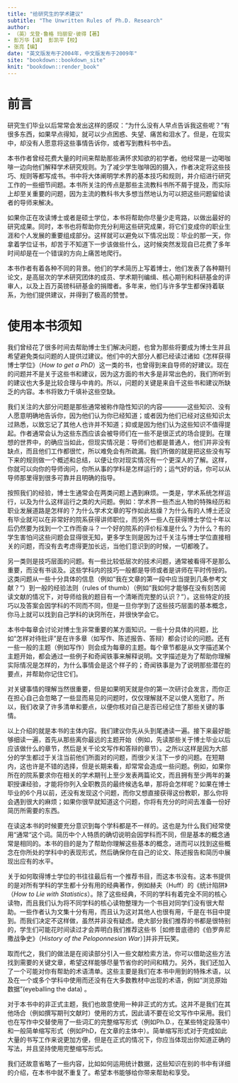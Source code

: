 ```yaml
---
title: "给研究生的学术建议"
subtitle: "The Unwritten Rules of Ph.D. Research"
author:
- （英）戈登·鲁格 玛丽安·彼得【著】
- 彭万华【译】 彭凯平【校】
- 张亮【编】
date: "英文版发布于2004年，中文版发布于2009年"
site: "bookdown::bookdown_site"
knit: "bookdown::render_book"
---
```


# 前言 {-}

研究生们毕业以后常常会发出这样的感叹：“为什么没有人早点告诉我这些呢？”有很多东西，如果早点得知，就可以少点困惑、失望、痛苦和泪水了。但是，在现实中，却没有人愿意将这些事情告诉你，或者写到教科书中去。

本书作者曾经花费大量的时间来帮助那些满怀求知欲的初学者。他经常是一边喝咖啡一边向他们解释学术研究规则。为了减少学生咖啡因的摄入，作者决定将这些技巧、规则等都写成书。书中将大体阐明学术界的基本技巧和规则，并介绍进行研究工作的一些细节间题。本书所关注的传点是那些主流教科书所不屑于提及，而实际上却至关重要的问题，因为主流的教科书大多想当然地认为可以把这些问题留给读者的导师来解决。

如果你正在攻读博士或者是硕士学位，本书将帮助你尽量少走弯路，以做出最好的研究成果。同时，本书也将帮助你充分利用这些研究成果，将它们变成你的职业生涯和个人发展的重要组成部分。这样就可以避免以下情况出现：毕业的那一天，你拿着学位证书，却苦于不知道下一步该做些什么，这时候突然发现自已花费了多年时间却是在一个错误的方向上痛苦地爬行。

本书作者有着各种不同的背景。他们的学术简历上写着博士，他们发表了各种期刊论文，是高层次的学术研究团体的成员、学术期刊编缉、核心期刊和科研基金的评审人，以及上百万英镑科研基金的捐赠者。多年来，他们与许多学生都保持着联系，为他们提供建议，并得到了极高的赞誉。

# 使用本书须知 {-}

我们曾经花了很多时间去帮助博士生们解决问题，也曾为那些将要成为博士生并且希望避免类似问题的人提供过建议。他们中的大部分人都已经读过诸如《怎样获得博士学位》（*How to get a PhD*）这一类的书，也曾得到来自导师的好建议。现在的问题并不是关于这些书和建议，因为这方面的书大多是非常出色的，我们所听到的建议也大多是比较合理与中肯的。所以，问题的关键是来自千这些书和建议所缺乏的内容。本书将致力千填补这些空缺。

我们关注的大部分问题是那些通常被称作隐性知识的内容————这些知识、没有人愿意明确地告诉你，因为他们认为你已经知道；或者因为他们已经对这些知识太过熟悉，以致忘记了其他人也许并不知道；抑或是因为他们认为这些知识不值得提起。作者通常会认为这些东西应该会被导师们在一些不是很正式的场合提到。在理想的世界中，的确应当如此，但现实情况是：导师们也都是普通人，他们并非没有缺点，而且他们工作都很忙，所以难免会有所疏漏。我们所做的就是把这些没有写下来的规则做一个概述和总结，以便让你对现实情况有一个更深人的了解。这样，你就可以向你的导师询问，你所从事的学科是怎样运行的；运气好的话，你可以从导师那里得到很多可靠并且明确的指导。

按照我们的经验，博士生通常会在两类问题上遇到麻烦。一类是，学术系统怎样运行，以及为什么这样运行之类的大问题。例如：学术界一些杰出人物的特殊经历和职业发展道路是怎样的？为什么学术文章的写作如此枯燥？为什么有的人博土还没有毕业就可以在非常好的院系获得讲师职位，而另外一些人在获得博士学位十年以后仍然要为找到一个工作而奋斗？一个好的院系的评价标准是什么？为什么？有的学生害怕问这些问题会显得很无知，更多学生则是因为过千关注与博士学位直接相关的问题，而没有去考虑得更加长远，当他们意识到的时候，一切都晚了。

另一类则是技巧层面的问题。有一些比较低层次的技术问题，通常被看得不是那么重要，而没有书谈及。这些学科内的技巧一般都是导师或者是讲师在平时传授的。这类问题从一些十分具体的信息（例如“我在文章的第一段中应当提到几条参考文献？”）到一般的经验法则（rules of thumb）（例如“我如何才能够在没有刻苦阅读文献的情况下，对导师给我的题目有一个清晰而完整的认识？”）。这些特定的技巧以及答案会因学科的不同而不同，但是一旦你学到了这些技巧层面的基本概念，你马上就可以找到自己学科的诀窍所在，并很快学会它。

本书中每章会讨论对博士生非常重要的某方面知识。一些十分具体的问题，比如“怎样对待批评”是在许多章（如写作、陈述报告、答辩）都会讨论的问题。还有一些一般的主题（例如写作）则会成为每章的主题。每个章节都是从文字描述某个主题开始，都会通过一些例子和奇闻铁事来解释说明。文字描述是为了帮助你理解实际情况是怎样的，为什么事情会是这个样子的；奇闻铁事是为了说明那些潜在的要点，并帮助你记住它们。

对关键事情的理解当然很重要，但是如果明天就是你的第一次研讨会发言，而你正在担心自己会忽略了一些显而易见的问题时，仅仅理解就不足以使人宽慰了。所以，我们收录了许多清单和要点，以便你核对自己是否已经记住了那些关键的事情。

以上介绍的就是本书的主体内容。我们建议你先从头到尾通读一遍。接下来最好能够细读一遍，首先从那些离你最远的主题开始（例如，先读那些关于博士毕业以后应该做什么的章节，然后是关千论文写作和答辩的章节）。之所以这样是因为大部分的学生都过于关注当前他们所面对的问题，而很少关注下一步的问题。在短期内，这也许是不错的选择，但是长期来看，却常常会造成一些问题。例如，如果你所在的院系要求你在相关的学术期刊上至少发表两篇论文，而且拥有至少两年的兼职授课经验，才能将你列入全职教员的最终候选名单，那将会怎样呢？如果在博士毕业的6个月以前，还没有发现这个问题，而你又想直接获得这份教职，那么你将会遇到很大的麻烦；如果你很早就知道这个问题，你将有充分的时间去准备一份好简历所需要的东西。

在读这本书的时候要充分意识到每个学科都是不一样的。这也是为什么我们经常使用“通常“这个词。简历中个人特质的确切说明会因学科而不同，但是基本的概念通常是相同的。本书的目的是为了帮助你理解这些基本的概念，进而可以找到这些概念在你所处的学科中的表现形式，然后确保你在自己的论文、陈述报告和简历中展现出应有的水平。

关于如何取得博士学位的书往往最后有一个推荐书目，而这本书没有。这本书提供的是对所有学科的学生都十分有用的经典著作，例如赫夫（Huff）的《统计陷阱》（*How to Lie with Statistics*）。除了这些经典，不同的学科有着完全不同的核心读物，而且我们认为将不同学科的核心读物整理为一个书目对同学们没有很大帮助。一些作者认为文集十分有用，而且认为这对其他人也很有用，千是在书目中提到。而我们决定不这样做，虽然并非没有疑虑。绝大部分我们推荐的书都是很特别的，学生们可能花时间读过才会弄明白我们推荐这些书［如修昔底德的《伯罗奔尼撒战争史》（*History of the Peloponnesian War*）]并非开玩笑。

取而代之，我们的做法是在阅读部分引入一些文献检索方法，你可以借助这些方法找到需要的关键文章，希望这样能够尽量节省你的时间和精力。另外，我们还加入了一个可能对你有帮助的术语清单。这些主要是我们在本书中用到的特殊术语，以及在一个或多个学科中使用而还没有在大多数教材中出现的术语，例如“浏览原始数据”(eyeballing the data) 。

对于本书中的非正式主题，我们也故意使用一种非正式的方式。这并不是我们在其他场合（例如撰写期刊文献时）使用的方式，因此请不要在论文写作中采用。我们也在写作中交替使用了一些词汇的完整缩写形式（例如Ph.D.，在某些特定段落中）和一般简单缩写形式（例如PhD，在文章的主体中）。简单缩写形式对于完成如此大量的书写工作来说更加方便，但是在正式的情况下，你应当体现出你知道正确的写法，并且坚持使用完整缩写形式。

我们还故意省略了一些内容，比如如何运用统计数据，这些知识在别的书中有详细的介绍，在本书中就不重复了。希望本书能够给你带来帮助和享受。
